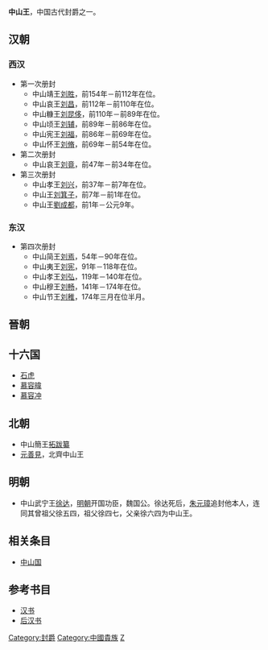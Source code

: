 '''中山王'''，中国古代封爵之一。

==汉朝==
===西汉===
*第一次册封
**中山靖王[[刘胜_(西汉)|刘胜]]，前154年－前112年在位。 
**中山哀王[[刘昌_(中山王)|刘昌]]，前112年－前110年在位。
**中山糠王[[刘昆侈|刘昆侈]]，前110年－前89年在位。
**中山顷王[[刘辅_(中山王)|刘辅]]，前89年－前86年在位。
**中山宪王[[刘福_(中山王)|刘福]]，前86年－前69年在位。
**中山怀王[[刘脩_(中山王)|刘脩]]，前69年－前54年在位。 
*第二次册封
**中山哀王[[刘竟|刘竟]]，前47年－前34年在位。 
*第三次册封
**中山孝王[[刘兴_(中山王)|刘兴]]，前37年－前7年在位。 
**中山王[[刘箕子|刘箕子]]，前7年－前1年在位。
**中山王[[劉成都|劉成都]]，前1年－公元9年。

===东汉===
*第四次册封
**中山简王[[刘焉_(中山王)|刘焉]]，54年－90年在位。
**中山夷王[[劉憲_(中山王)|刘宪]]，91年－118年在位。
**中山孝王[[劉弘_(中山王)|刘弘]]，119年－140年在位。
**中山穆王[[劉暢_(中山王)|刘畅]]，141年－174年在位。
**中山节王[[劉稚_(中山王)|刘稚]]，174年三月在位半月。

==晉朝==
{{main|晉朝藩王列表}}

==十六国==
*[[石虎|石虎]]
*[[慕容暐|慕容暐]]
*[[慕容冲|慕容冲]]

==北朝==
*中山簡王[[拓跋纂|拓跋纂]]
*[[元善見|元善見]]，北齊中山王

==明朝==
*中山武宁王[[徐达|徐达]]，[[明朝|明朝]]开国功臣，魏国公。徐达死后，[[朱元璋|朱元璋]]追封他本人，连同其曾祖父徐五四，祖父徐四七，父亲徐六四为中山王。

==相关条目==
*[[中山郡|中山国]]

==参考书目==
*[[汉书|汉书]]
*[[后汉书|后汉书]]
[[Category:封爵|Category:封爵]]
[[Category:中國貴族|Category:中國貴族]]
[[Category:汉朝诸侯王封号|Z]]
{{disambig|Cat=三字封號消歧義}}